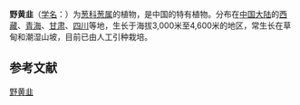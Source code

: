 {{Speciesbox
| name = 野黄韭
| status = 
| status_system = 
| image =
| genus = Allium
| species = rude
| authority = J. M. Xu
}}

'''野黄韭'''（[[学名|学名]]：{{lang|la|''Allium rude''}}）为[[葱科|葱科]][[葱属|葱属]]的植物，是中国的特有植物。分布在[[中国大陆|中国大陆]]的[[西藏|西藏]]、[[青海|青海]]、[[甘肃|甘肃]]、[[四川|四川]]等地，生长于海拔3,000米至4,600米的地区，常生长在草甸和潮湿山坡，目前已由人工引种栽培。

== 参考文献 ==
{{Taxonbar|from=Q15225369}}

[[Category:葱属|野黄韭]]


{{植物小作品}}